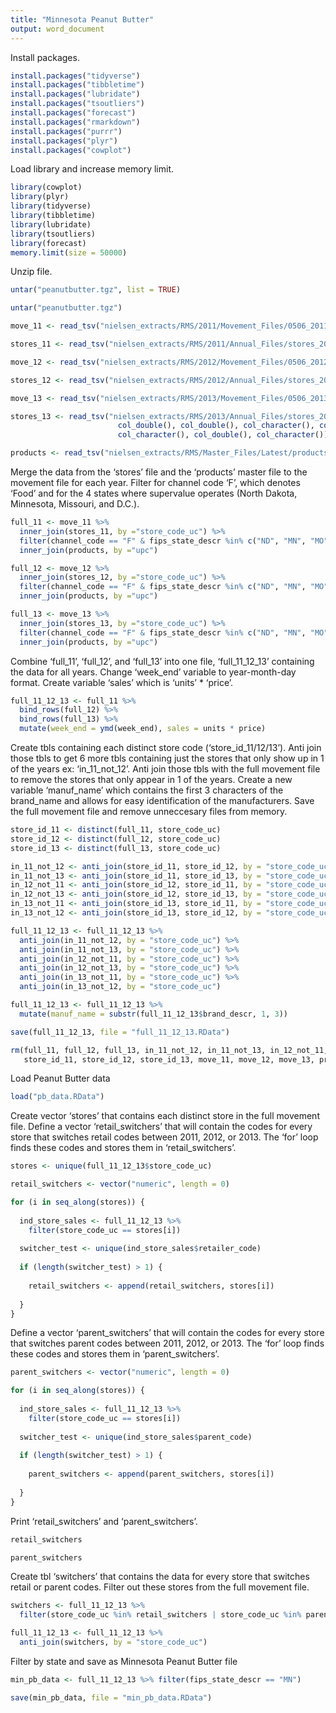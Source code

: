 ---
title: "Minnesota Peanut Butter"
output: word_document
---


Install packages.

```{r eval=FALSE, include=FALSE}
install.packages("tidyverse")
install.packages("tibbletime")
install.packages("lubridate")
install.packages("tsoutliers")
install.packages("forecast")
install.packages("rmarkdown")
install.packages("purrr")
install.packages("plyr")
install.packages("cowplot")
```


Load library and increase memory limit.

```{r}
library(cowplot)
library(plyr)
library(tidyverse)
library(tibbletime)
library(lubridate)
library(tsoutliers)
library(forecast)
memory.limit(size = 50000)
```


Unzip file.

```{r}
untar("peanutbutter.tgz", list = TRUE)

untar("peanutbutter.tgz")

move_11 <- read_tsv("nielsen_extracts/RMS/2011/Movement_Files/0506_2011/1421_2011.tsv")

stores_11 <- read_tsv("nielsen_extracts/RMS/2011/Annual_Files/stores_2011.tsv")

move_12 <- read_tsv("nielsen_extracts/RMS/2012/Movement_Files/0506_2012/1421_2012.tsv")

stores_12 <- read_tsv("nielsen_extracts/RMS/2012/Annual_Files/stores_2012.tsv")

move_13 <- read_tsv("nielsen_extracts/RMS/2013/Movement_Files/0506_2013/1421_2013.tsv")

stores_13 <- read_tsv("nielsen_extracts/RMS/2013/Annual_Files/stores_2013.tsv", col_types = list(col_double(), col_double(),
                        col_double(), col_double(), col_character(), col_character(), col_double(), col_character(), col_double(),
                        col_character(), col_double(), col_character()))

products <- read_tsv("nielsen_extracts/RMS/Master_Files/Latest/products.tsv", quote = "")
```


  Merge the data from the 'stores' file and the 'products' master file to the movement file for each year. Filter for channel code 'F', which denotes 'Food' and 
for the 4 states where supervalue operates (North Dakota, Minnesota, Missouri, and D.C.).

```{r}
full_11 <- move_11 %>%
  inner_join(stores_11, by ="store_code_uc") %>% 
  filter(channel_code == "F" & fips_state_descr %in% c("ND", "MN", "MO" ,"DC")) %>%
  inner_join(products, by ="upc")

full_12 <- move_12 %>%
  inner_join(stores_12, by ="store_code_uc") %>% 
  filter(channel_code == "F" & fips_state_descr %in% c("ND", "MN", "MO" ,"DC")) %>%
  inner_join(products, by ="upc")

full_13 <- move_13 %>%
  inner_join(stores_13, by ="store_code_uc") %>% 
  filter(channel_code == "F" & fips_state_descr %in% c("ND", "MN", "MO" ,"DC")) %>%
  inner_join(products, by ="upc")
```


Combine 'full_11', 'full_12', and 'full_13' into one file, 'full_11_12_13' containing the data for all years.
Change 'week_end' variable to year-month-day format. Create variable 'sales' which is 'units' * 'price'.

```{r}
full_11_12_13 <- full_11 %>%
  bind_rows(full_12) %>%
  bind_rows(full_13) %>%
  mutate(week_end = ymd(week_end), sales = units * price)
```

Create tbls containing each distinct store code ('store_id_11/12/13'). Anti join those tbls to get 6 more tbls containing just the stores that 
only show up in 1 of the years ex: 'in_11_not_12'. Anti join those tbls with the full movement file to remove the stores that only appear in 1
of the years. Create a new variable 'manuf_name' which contains the first 3 characters of the brand_name and allows for easy identification of the 
manufacturers. Save the full movement file and remove unneccesary files from memory.

```{r}
store_id_11 <- distinct(full_11, store_code_uc)
store_id_12 <- distinct(full_12, store_code_uc)
store_id_13 <- distinct(full_13, store_code_uc)

in_11_not_12 <- anti_join(store_id_11, store_id_12, by = "store_code_uc")
in_11_not_13 <- anti_join(store_id_11, store_id_13, by = "store_code_uc")
in_12_not_11 <- anti_join(store_id_12, store_id_11, by = "store_code_uc")
in_12_not_13 <- anti_join(store_id_12, store_id_13, by = "store_code_uc")
in_13_not_11 <- anti_join(store_id_13, store_id_11, by = "store_code_uc")
in_13_not_12 <- anti_join(store_id_13, store_id_12, by = "store_code_uc")

full_11_12_13 <- full_11_12_13 %>%
  anti_join(in_11_not_12, by = "store_code_uc") %>%
  anti_join(in_11_not_13, by = "store_code_uc") %>%
  anti_join(in_12_not_11, by = "store_code_uc") %>%
  anti_join(in_12_not_13, by = "store_code_uc") %>%
  anti_join(in_13_not_11, by = "store_code_uc") %>%
  anti_join(in_13_not_12, by = "store_code_uc")

full_11_12_13 <- full_11_12_13 %>%
  mutate(manuf_name = substr(full_11_12_13$brand_descr, 1, 3))

save(full_11_12_13, file = "full_11_12_13.RData")

rm(full_11, full_12, full_13, in_11_not_12, in_11_not_13, in_12_not_11, in_12_not_13, in_13_not_11, in_13_not_12,
   store_id_11, store_id_12, store_id_13, move_11, move_12, move_13, products, stores_11, stores_12, stores_13)
```
Load Peanut Butter data
```{r}
load("pb_data.RData")

```

Create vector 'stores' that contains each distinct store in the full movement file. Define a vector 'retail_switchers' that will contain the codes
for every store that switches retail codes between 2011, 2012, or 2013. The 'for' loop finds these codes and stores them in 'retail_switchers'.

```{r}
stores <- unique(full_11_12_13$store_code_uc)

retail_switchers <- vector("numeric", length = 0)

for (i in seq_along(stores)) {
  
  ind_store_sales <- full_11_12_13 %>%
    filter(store_code_uc == stores[i])
  
  switcher_test <- unique(ind_store_sales$retailer_code)
  
  if (length(switcher_test) > 1) {
    
    retail_switchers <- append(retail_switchers, stores[i])
    
  }
}
```


Define a vector 'parent_switchers' that will contain the codes for every store that switches parent codes between 2011, 2012, or 2013. The 'for' loop
finds these codes and stores them in 'parent_switchers'.

```{r}
parent_switchers <- vector("numeric", length = 0)

for (i in seq_along(stores)) {
  
  ind_store_sales <- full_11_12_13 %>%
    filter(store_code_uc == stores[i])
  
  switcher_test <- unique(ind_store_sales$parent_code)
  
  if (length(switcher_test) > 1) {
    
    parent_switchers <- append(parent_switchers, stores[i])
    
  }
}
```


Print 'retail_switchers' and 'parent_switchers'.

```{r}
retail_switchers

parent_switchers
```


Create tbl 'switchers' that contains the data for every store that switches retail or parent codes. Filter out these stores from the full movement
file.

```{r}
switchers <- full_11_12_13 %>%
  filter(store_code_uc %in% retail_switchers | store_code_uc %in% parent_switchers)

full_11_12_13 <- full_11_12_13 %>%
  anti_join(switchers, by = "store_code_uc")
```

Filter by state and save as Minnesota Peanut Butter file

```{r}
min_pb_data <- full_11_12_13 %>% filter(fips_state_descr == "MN") 

save(min_pb_data, file = "min_pb_data.RData")

```




